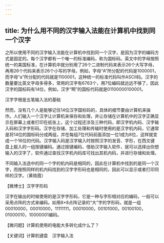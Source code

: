```yaml
---
---
---
```

title: 为什么用不同的汉字输入法能在计算机中找到同一个汉字
---




之所以使用不同的汉字输入法能在计算机中找到同一个汉字，是因为汉字的编码方式是固定的。每个汉字都有一个唯一的标准编码，称为国标码。英文中的字母按照统一的美国标准，在计算机中就分别用了26个二进制代码来表示26个大写字母，再用26个代码来表示26个小写的字母。例如，字母“A”所分配的代码是1000001，而字母“a”所分配的代码就是1100001，这种统一的标准代码叫作ASCII码。汉字的数量要比英文字母多得多，常用的汉字有6763个，用7位编码就远远不够了，因此汉字的国标码有14位，例如，汉字“啊”的国标代码就是01100000100001。

汉字字根是五笔输入法的基础



然而，没有几个人是能够记住14位汉字国标码的，具体的细节要由计算机来操作。人们输入一个汉字让计算机来保存和处理，并让存储在计算机中的汉字正确显示在屏幕上或者打印在纸张上，这个过程还涉及三种代码，即汉字机内码、汉字输入码和汉字字形码。汉字在存储、加工处理和传输时使用的是汉字机内码，它通常是将14位的国标码分成两组，并在每组7位代码前面添加一位1成为8位，这样就变成一个16位的代码。汉字输入码是汉字输入时按照汉字的发音、字形，在西文键盘上敲入的一组按键编码。通过按键编码，借助汉字输入软件，就可以选择出你想输入的汉字了，软件通过查找汉字机内码库可找出其机内码，并进行存储和处理。



不同输入法选中的同一个字的机内码是相同的，因此在计算机中找到的是同一个汉字，而按照同样的机内码找到的汉字字形码也是相同的，因此可以显示或者打印同样的汉字。（黄晓霞）





【微博士】汉字字形码

汉字在输出的时候使用的是汉字字形码，它是一种与字形相对应的编码，一般可以采用点阵的方式来编码。如用8×8点阵记录的“大”字的字形码，就是一组00010000，00010000，11111111，00010000，00101000，00100100，01000010，10000001编码。

【微问题】计算机使用的电能大多转化成什么了？

【关键词】计算机键盘　汉字输入法